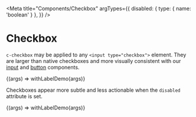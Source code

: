
<Meta
  title="Components/Checkbox"
  argTypes={{
    disabled: { type: { name: 'boolean' } },
  }}
/>

# Checkbox

`c-checkbox` may be applied to any `<input type="checkbox">` element. They are larger than native checkboxes and more visually consistent with our [input](/docs/components-input--text-elements) and [button](/docs/components-button--elements) components.

<Canvas>
  <Story name="Enabled" height="120px" args={{ disabled: false }}>
    {(args) => withLabelDemo(args)}
  </Story>
</Canvas>

Checkboxes appear more subtle and less actionable when the `disabled` attribute is set.

<Canvas>
  <Story name="Disabled" height="120px" args={{ disabled: true }}>
    {(args) => withLabelDemo(args)}
  </Story>
</Canvas>
